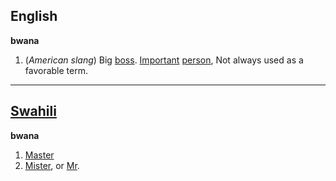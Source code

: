== English ==
'''bwana'''

# (''American slang'') Big [[boss]]. [[Important]] [[person]], Not always used as a favorable term.

----

== [[Swahili]] ==
'''bwana'''

# [[Master]]
# [[Mister]], or [[Mr]].